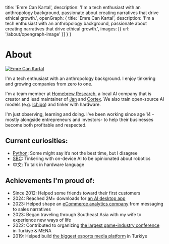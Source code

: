 
  title: 'Emre Can Kartal',
  description: 'I\'m a tech enthusiast with an anthropology background, passionate about creating narratives that drive ethical growth.',
  openGraph: {
    title: 'Emre Can Kartal',
    description: 'I\'m a tech enthusiast with an anthropology background, passionate about creating narratives that drive ethical growth.',
    images: [{ url: '/about/opengraph-image' }]
  }
}

# About

<a href="https://x.com/eckartal/" target="_blank">
  <Image
    src="/images/emreckartal.png"
    alt="Emre Can Kartal"
    className="rounded-full bg-gray-100 block mt-2 mb-5 mx-auto sm:float-right sm:ml-5 sm:mb-5 grayscale hover:grayscale-0"
    unoptimized
    width={160}
    height={160}
    priority
  />
</a>

I'm a tech enthusiast with an anthropology background. I enjoy tinkering and growing companies from zero to one.

I'm a team member at [Homebrew Research](https://homebrew.ltd/), a local AI company that is creator and lead maintainer of [Jan](https://jan.ai) and [Cortex](https://cortex.so). We also train open-source AI models (e.g. [Ichigo](https://github.com/homebrewltd/ichigo)) and tinker with hardware.

I'm just observing, learning and doing. I've been working since age 14 -mostly alongside entrepreneurs and investors- to help their businesses become both profitable and respected. 

## Current curiosities:

- [Python](https://www.reddit.com/r/learnpython/comments/1ex28j0/comment/lj2ttfz/): Some might say it’s not the best time, but I disagree
- [SBC](https://en.wikipedia.org/wiki/Single-board_computer): Tinkering with on-device AI to be opinionated about robotics
- 中文: To talk in hardware language

## Achievements I'm proud of:

- Since 2012: Helped some friends toward their first customers
- 2024: Reached 2M+ downloads for [an AI desktop app](https://jan.ai)
- 2023: Helped shape an [eCommerce analytics company](https://www.heybooster.ai/) from messaging to sales narratives
- 2023: Began traveling through Southeast Asia with my wife to experience new ways of life
- 2022: Contributed to organizing [the largest game-industry conference](https://mobidictum.com/events/mobidictum-business-conference-2022/) in Turkiye & MENA
- 2019: Helped build [the biggest esports media platform](https://www.playerbros.com/) in Turkiye